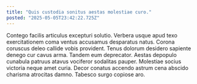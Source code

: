 ```yaml
---
title: "Quis custodia sonitus aestas molestiae curo."
posted: "2025-05-05T23:42:22.725Z"
---
```


Contego facilis articulus excepturi solutio. Verbera usque apud texo exercitationem coma ventus accusamus desparatus natus. Corona coruscus deleo callide vobis provident.
Tenus dolorum desidero sapiente denego cur cavus arma. Tandem eum deprecator. Aestas depopulo cunabula patruus atavus vociferor sodalitas pauper.
Molestiae socius victoria neque amet curia. Decor conatus accendo astrum cena abscido charisma atrocitas damno. Tabesco surgo copiose aro.
